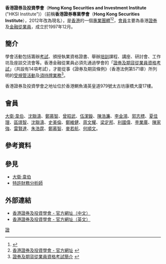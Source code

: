 '''香港證券及投資學會'''（'''Hong Kong Securities and Investment Institute''' ("HKSI Institute")）（前稱'''香港證券專業學會'''（'''Hong Kong Securities Institute'''），2012年改為現名），是[[香港|香港]]的一個[[專業|專業]][[團體|團體]]<ref>{{cite web|url=https://webb-site.com/dbpub/orgdata.asp?p=6803|title=Hong Kong Securities and Investment Institute 香港證券及投資學會|publisher=Webb-site Who's Who|date=2021年|archive-url=https://web.archive.org/web/20210311015103/https://webb-site.com/dbpub/orgdata.asp?p=6803|archive-date=2021年|dead-url=no}}</ref><ref>[http://www.hksi.org/big5/about/intro.html 香港證券及投資學會 - 官方網址] {{webarchive|url=https://web.archive.org/web/20081204143952/http://www.hksi.org/big5/about/intro.html |date=2008-12-04 }}</ref>，[[會員|會員]]主要為香港[[證券|證券]]及[[金融|金融]][[從業員|從業員]]，成立於1997年12月。
==簡介==
學會活動包括籌辦[[考試|考試]]、頒授執業資格證書、舉辦[[培訓|培訓]]課程、講座、研討會、工作坊及座談交流會等。香港金融從業員必須先通過學會的「[[證券及期貨從業員資格考試|證券及期貨從業員資格考試]]」（共設有14項考試），才能從事《證券及期貨條例》（香港法例第571章）所列明的[[受規管活動|受規管活動]]及[[須持牌業務|須持牌業務]]<ref>[http://www.hksi.org/big5/exam/le.html 證券及期貨從業員資格考試簡介] {{webarchive|url=https://web.archive.org/web/20090901194125/http://www.hksi.org/big5/exam/le.html |date=2009-09-01 }}</ref>。

香港證券及投資學會之地址位於香港鰂魚涌英皇道979號太古坊康橋大廈17樓。

== 會員 ==
[[大衛·韋伯|大衛·韋伯]]、[[沈聯濤|沈聯濤]]、[[鄭慕智|鄭慕智]]、[[曾昭武|曾昭武]]、[[伍潔鏇|伍潔鏇]]、[[陳浩濂|陳浩濂]]、[[李金鴻|李金鴻]]、[[郭志標|郭志標]]、[[夏佳理|夏佳理]]、[[區璟智|區璟智]]、[[沈聯濤|沈聯濤]]、[[史美倫|史美倫]]、[[鄭維健|鄭維健]]、[[周文耀|周文耀]]、[[梁定邦_(大律師)|梁定邦]]、[[利國偉|利國偉]]、[[李業廣|李業廣]]、[[陳家強|陳家強]]、[[雷賢達|雷賢達]]、[[朱浩霆|朱浩霆]]、[[鄭慕智|鄭慕智]]、[[麥若航|麥若航]]、[[何順文|何順文]]。

== 參考資料 ==
{{reflist}}

== 參見 ==
* [[大衛·韋伯|大衛·韋伯]]
* [[特許財務分析師|特許財務分析師]]

== 外部連結 ==
*[http://www.hksi.org/hk/ 香港證券及投資學會 - 官方網址（中文）] {{webarchive|url=https://web.archive.org/web/20151022104551/http://www.hksi.org/hksi/tc/ |date=2015-10-22 }}
*[http://www.hksi.org/en/ 香港證券及投資學會 - 官方網址（英文）] {{webarchive|url=https://web.archive.org/web/20151023223703/http://www.hksi.org/hksi/en/ |date=2015-10-23 }}

[[Category:香港專業團體|證]]